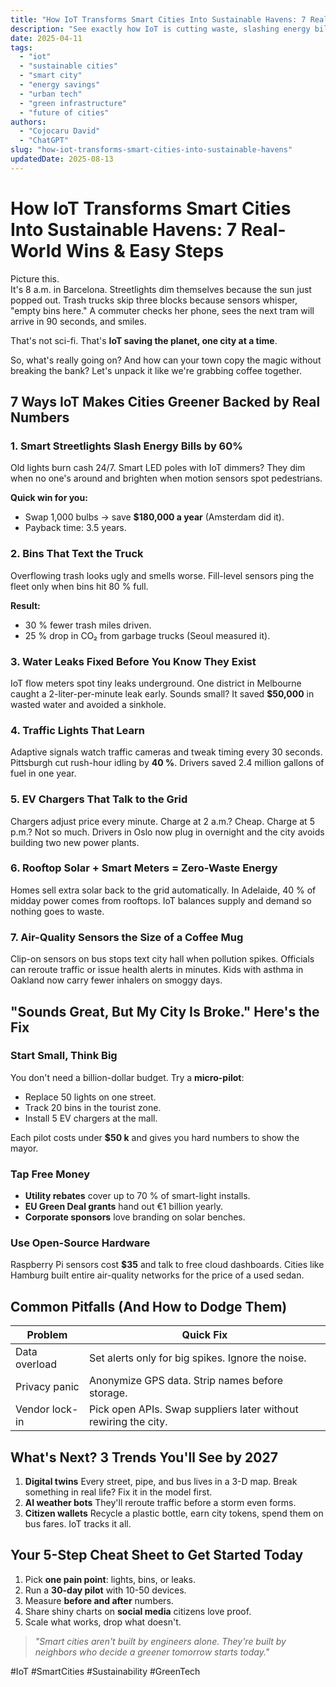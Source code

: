 ```yaml
---
title: "How IoT Transforms Smart Cities Into Sustainable Havens: 7 Real-World Wins & Easy Steps"
description: "See exactly how IoT is cutting waste, slashing energy bills, and making cities greener. Real examples, real numbers, and what you can copy today."
date: 2025-04-11
tags:
  - "iot"
  - "sustainable cities"
  - "smart city"
  - "energy savings"
  - "urban tech"
  - "green infrastructure"
  - "future of cities"
authors:
  - "Cojocaru David"
  - "ChatGPT"
slug: "how-iot-transforms-smart-cities-into-sustainable-havens"
updatedDate: 2025-08-13
---
```


# How IoT Transforms Smart Cities Into Sustainable Havens: 7 Real-World Wins & Easy Steps

Picture this.  
It's 8 a.m. in Barcelona. Streetlights dim themselves because the sun just popped out. Trash trucks skip three blocks because sensors whisper, "empty bins here." A commuter checks her phone, sees the next tram will arrive in 90 seconds, and smiles.  

That's not sci-fi. That's **IoT saving the planet, one city at a time**.  

So, what's really going on? And how can your town copy the magic without breaking the bank? Let's unpack it like we're grabbing coffee together.

## 7 Ways IoT Makes Cities Greener Backed by Real Numbers

### 1. Smart Streetlights Slash Energy Bills by 60%

Old lights burn cash 24/7. Smart LED poles with IoT dimmers? They dim when no one's around and brighten when motion sensors spot pedestrians.  

**Quick win for you:**  
- Swap 1,000 bulbs → save **$180,000 a year** (Amsterdam did it).  
- Payback time: 3.5 years.  

### 2. Bins That Text the Truck

Overflowing trash looks ugly and smells worse. Fill-level sensors ping the fleet only when bins hit 80 % full.  

**Result:**  
- 30 % fewer trash miles driven.  
- 25 % drop in CO₂ from garbage trucks (Seoul measured it).  

### 3. Water Leaks Fixed Before You Know They Exist

IoT flow meters spot tiny leaks underground. One district in Melbourne caught a 2-liter-per-minute leak early. Sounds small? It saved **$50,000** in wasted water and avoided a sinkhole.  

### 4. Traffic Lights That Learn

Adaptive signals watch traffic cameras and tweak timing every 30 seconds. Pittsburgh cut rush-hour idling by **40 %**. Drivers saved 2.4 million gallons of fuel in one year.  

### 5. EV Chargers That Talk to the Grid

Chargers adjust price every minute. Charge at 2 a.m.? Cheap. Charge at 5 p.m.? Not so much. Drivers in Oslo now plug in overnight and the city avoids building two new power plants.  

### 6. Rooftop Solar + Smart Meters = Zero-Waste Energy

Homes sell extra solar back to the grid automatically. In Adelaide, 40 % of midday power comes from rooftops. IoT balances supply and demand so nothing goes to waste.  

### 7. Air-Quality Sensors the Size of a Coffee Mug

Clip-on sensors on bus stops text city hall when pollution spikes. Officials can reroute traffic or issue health alerts in minutes. Kids with asthma in Oakland now carry fewer inhalers on smoggy days.  

## "Sounds Great, But My City Is Broke." Here's the Fix

### Start Small, Think Big

You don't need a billion-dollar budget. Try a **micro-pilot**:

- Replace 50 lights on one street.  
- Track 20 bins in the tourist zone.  
- Install 5 EV chargers at the mall.  

Each pilot costs under **$50 k** and gives you hard numbers to show the mayor.

### Tap Free Money

- **Utility rebates** cover up to 70 % of smart-light installs.  
- **EU Green Deal grants** hand out €1 billion yearly.  
- **Corporate sponsors** love branding on solar benches.  

### Use Open-Source Hardware

Raspberry Pi sensors cost **$35** and talk to free cloud dashboards. Cities like Hamburg built entire air-quality networks for the price of a used sedan.

## Common Pitfalls (And How to Dodge Them)

| Problem | Quick Fix |
|---------|-----------|
| Data overload | Set alerts only for big spikes. Ignore the noise. |
| Privacy panic | Anonymize GPS data. Strip names before storage. |
| Vendor lock-in | Pick open APIs. Swap suppliers later without rewiring the city. |

## What's Next? 3 Trends You'll See by 2027

1. **Digital twins** Every street, pipe, and bus lives in a 3-D map. Break something in real life? Fix it in the model first.  
2. **AI weather bots** They'll reroute traffic before a storm even forms.  
3. **Citizen wallets** Recycle a plastic bottle, earn city tokens, spend them on bus fares. IoT tracks it all.

## Your 5-Step Cheat Sheet to Get Started Today

1. Pick **one pain point**: lights, bins, or leaks.  
2. Run a **30-day pilot** with 10-50 devices.  
3. Measure **before and after** numbers.  
4. Share shiny charts on **social media** citizens love proof.  
5. Scale what works, drop what doesn't.

> _"Smart cities aren't built by engineers alone. They're built by neighbors who decide a greener tomorrow starts today."_

#IoT #SmartCities #Sustainability #GreenTech